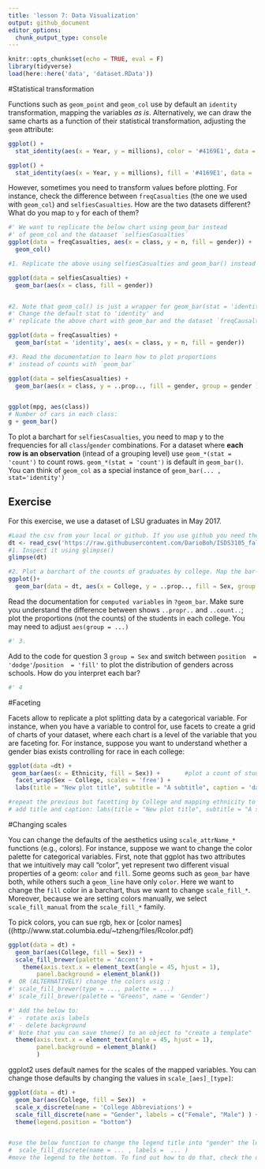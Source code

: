 ```yaml
---
title: 'lesson 7: Data Visualization'
output: github_document
editor_options: 
  chunk_output_type: console
---
```


```r
knitr::opts_chunk$set(echo = TRUE, eval = F)
library(tidyverse)
load(here::here('data', 'dataset.RData'))
```

#Statistical transformation

Functions such as `geom_point` and `geom_col` use by default an `identity` transformation, mapping the variables *as is*. Alternatively, we can draw the same charts as a function of their statistical transformation, adjusting the `geom` attribute:

```r
ggplot() +
  stat_identity(aes(x = Year, y = millions), color = '#4169E1', data =  twitter_users, geom = 'point')

ggplot() +
  stat_identity(aes(x = Year, y = millions), fill = '#4169E1', data =  twitter_users, geom = 'col')
```


However, sometimes you need to transform values before plotting. For instance, check the difference between `freqCasualties` (the one we used with `geom_col`) and `selfiesCasualties`. How are the two datasets different? What do you map to `y` for each of them?

```r
#' We want to replicate the below chart using geom_bar instead 
#' of geom_col and the dataaset `selfiesCasualties`
ggplot(data = freqCasualties, aes(x = class, y = n, fill = gender)) + 
  geom_col()

#1. Replicate the above using selfiesCasualties and geom_bar() instead of geom_col. 

ggplot(data = selfiesCasualties) +
  geom_bar(aes(x = class, fill = gender))


#2. Note that geom_col() is just a wrapper for geom_bar(stat = 'identity') 
#' Change the default stat to 'identity' and 
#' replicate the above chart with geom_bar and the dataset `freqCausalties`

ggplot(data = freqCasualties) +
  geom_bar(stat = 'identity', aes(x = class, y = n, fill = gender))

#3. Read the documentation to learn how to plot proportions 
#' instead of counts with `geom_bar`

ggplot(data = selfiesCasualties) +
  geom_bar(aes(x = class, y = ..prop.., fill = gender, group = gender ), position = 'dodge')


ggplot(mpg, aes(class))
# Number of cars in each class:
g + geom_bar()

```

To plot a barchart for `selfiesCasualties`, you need to map y to the frequencies for all `class`/`gender` combinations. For a dataset where **each row is an observation** (intead of a grouping level) use `geom_*(stat = 'count')` to count rows. `geom_*(stat = 'count')` is default in `geom_bar()`. You can think of `geom_col` as a special instance of `geom_bar(... , stat='identity')`


## Exercise

For this exercise, we use a dataset of LSU graduates in May 2017.

```r
#Load the csv from your local or github. If you use github you need the link to the "raw" file
dt <- read_csv('https://raw.githubusercontent.com/DarioBoh/ISDS3105_fall18/master/data/graduates_2017may.csv')
#1. Inspect it using glimpse()
glimpse(dt)

#2. Plot a barchart of the counts of graduates by college. Map the bar-fill to gender.
ggplot()+
  geom_bar(data = dt, aes(x = College, y = ..prop.., fill = Sex, group = Sex), position = 'fill')


```


Read the documentation for `computed variables` in `?geom_bar`. Make sure you understand the difference between shows `..propr..` and `..count..`; plot the proportions (not the counts) of the students in each college. You may need to adjust `aes(group = ...)`

```r
#' 3.

```


Add to the code for question 3 `group = Sex` and switch between `position  = 'dodge'`/`position  = 'fill'` to plot the distribution of genders across schools. How do you interpret each bar?

```r
#' 4


```


#Faceting

Facets allow to replicate a plot splitting data by a categorical variable. For instance, when you have a variable to control for, use facets to create a grid of charts of your dataset, where each chart is a level of the variable that you are faceting for. For instance, suppose you want to understand whether a gender bias exists controlling for race in each college:

```r
ggplot(data =dt) +
 geom_bar(aes(x = Ethnicity, fill = Sex)) +       #plot a count of students in each
  facet_wrap(Sex ~ College, scales = 'free') +
  labs(title = "New plot title", subtitle = "A subtitle", caption = 'data from www.lsu.edu')
```


```r
#repeat the previous but facetting by College and mapping ethnicity to x
# add title and caption: labs(title = "New plot title", subtitle = "A subtitle", caption = 'data from www.lsu.edu')

```


#Changing scales

You can change the defaults of the aesthetics using `scale_attrName_*` functions (e.g., colors). 
For instance, suppose we want to change the color palette for categorical variables. First, note that ggplot has two attributes that we intuitively may call "color", yet represent two different visual properties of a geom: `color` and `fill`. Some geoms such as `geom_bar` have both, while others such a `geom_line` have only `color`. 
Here we want to change the `fill` color in a barchart, thus we want to change `scale_fill_*`. Moreover, because we are setting colors manually, we select `scale_fill_manual` from the `scale_fill_*` family. 

To pick colors, you can sue rgb, hex or [color names]((http://www.stat.columbia.edu/~tzheng/files/Rcolor.pdf)

```r
ggplot(data = dt) +
  geom_bar(aes(College, fill = Sex)) +
  scale_fill_brewer(palette = 'Accent') +
    theme(axis.text.x = element_text(angle = 45, hjust = 1), 
        panel.background = element_blank())
#  OR (ALTERNATIVELY) change the colors usig :     
#' scale_fill_brewer(type = ..., palette = ...)
#' scale_fill_brewer(palette = "Greens", name = 'Gender')

#' Add the below to:
#' - rotate axis labels 
#' - delete background
#' Note that you can save theme() to an object to "create a template"
  theme(axis.text.x = element_text(angle = 45, hjust = 1), 
        panel.background = element_blank()
        )
```

ggplot2 uses default names for the scales of the mapped variables. You can change those defaults by changing the values in `scale_[aes]_[type]`:

```r
ggplot(data = dt) +
  geom_bar(aes(College, fill = Sex))  +
  scale_x_discrete(name = 'College Abbreviations') +
  scale_fill_discrete(name = "Gender", labels = c("Female", "Male") ) +
  theme(legend.position = "bottom")


#use the below function to change the legend title into "gender" the legend values into 'Male' and 'Female'
#  scale_fill_discrete(name = ... , labels =  ... ) 
#move the legend to the bottom. To find out how to do that, check the documentation for theme(legend.position)
```



